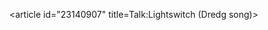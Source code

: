 <article id="23140907" title=Talk:Lightswitch (Dredg song)>
	<talkpage id="23140907" title="Talk:Lightswitch (Dredg song)">
{{WikiProject Songs|class=Start}}
	</talkpage>
</article>